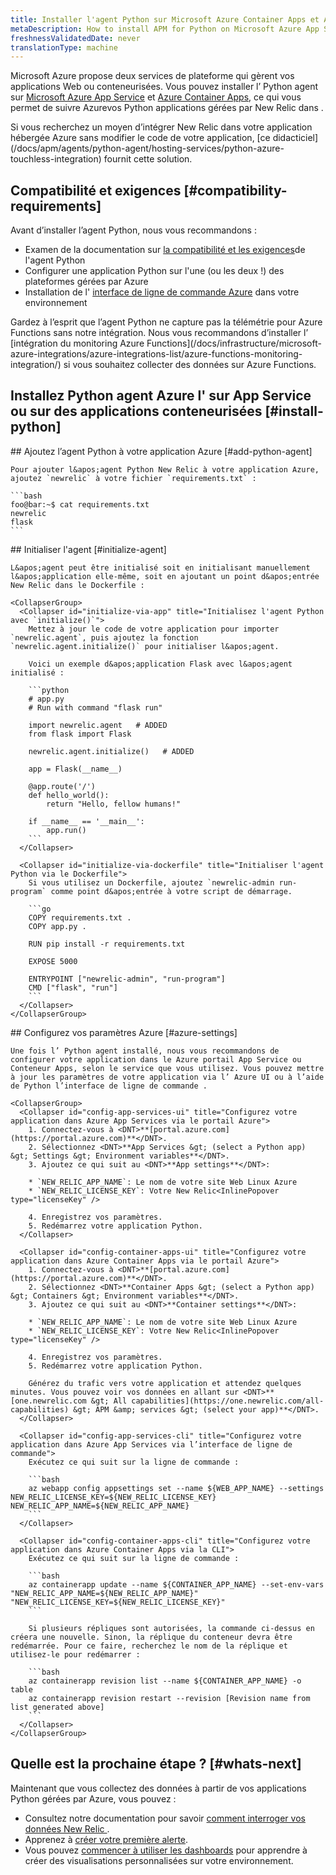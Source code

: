 ```yaml
---
title: Installer l'agent Python sur Microsoft Azure Container Apps et App Service
metaDescription: How to install APM for Python on Microsoft Azure App Services and Container Apps.
freshnessValidatedDate: never
translationType: machine
---
```


Microsoft Azure propose deux services de plateforme qui gèrent vos applications Web ou conteneurisées. Vous pouvez installer l’ Python agent sur [Microsoft Azure App Service](https://learn.microsoft.com/en-us/azure/app-service/overview) et [Azure Container Apps](https://learn.microsoft.com/en-us/azure/container-apps/overview), ce qui vous permet de suivre Azurevos Python applications gérées par New Relic dans .

<Callout variant="tip" title="Approches alternatives">
  Si vous recherchez un moyen d’intégrer New Relic dans votre application hébergée Azure sans modifier le code de votre application, [ce didacticiel](/docs/apm/agents/python-agent/hosting-services/python-azure-touchless-integration) fournit cette solution.
</Callout>

## Compatibilité et exigences [#compatibility-requirements]

Avant d’installer l’agent Python, nous vous recommandons :

* Examen de la documentation sur [la compatibilité et les exigences](/docs/agents/python-agent/getting-started/compatibility-requirements-python-agent)de l&apos;agent Python
* Configurer une application Python sur l&apos;une (ou les deux !) des plateformes gérées par Azure
* Installation de l&apos; [interface de ligne de commande Azure](https://learn.microsoft.com/en-us/cli/azure/install-azure-cli-macos) dans votre environnement

<Callout variant="tip" title="Informations">
  Gardez à l’esprit que l’agent Python ne capture pas la télémétrie pour Azure Functions sans notre intégration. Nous vous recommandons d’installer l’ [intégration du monitoring Azure Functions](/docs/infrastructure/microsoft-azure-integrations/azure-integrations-list/azure-functions-monitoring-integration/) si vous souhaitez collecter des données sur Azure Functions.
</Callout>

## Installez Python agent Azure l&apos; sur App Service ou sur des applications conteneurisées [#install-python]

<Steps>
  <Step>
    ## Ajoutez l’agent Python à votre application Azure [#add-python-agent]

    Pour ajouter l&apos;agent Python New Relic à votre application Azure, ajoutez `newrelic` à votre fichier `requirements.txt` :

    ```bash
    foo@bar:~$ cat requirements.txt 
    newrelic
    flask
    ```
  </Step>

  <Step>
    ## Initialiser l&apos;agent [#initialize-agent]

    L&apos;agent peut être initialisé soit en initialisant manuellement l&apos;application elle-même, soit en ajoutant un point d&apos;entrée New Relic dans le Dockerfile :

    <CollapserGroup>
      <Collapser id="initialize-via-app" title="Initialisez l'agent Python avec `initialize()`">
        Mettez à jour le code de votre application pour importer `newrelic.agent`, puis ajoutez la fonction `newrelic.agent.initialize()` pour initialiser l&apos;agent.

        Voici un exemple d&apos;application Flask avec l&apos;agent initialisé :

        ```python
        # app.py
        # Run with command "flask run"

        import newrelic.agent   # ADDED
        from flask import Flask

        newrelic.agent.initialize()   # ADDED

        app = Flask(__name__)

        @app.route('/')
        def hello_world():
            return "Hello, fellow humans!"

        if __name__ == '__main__':
            app.run()
        ```
      </Collapser>

      <Collapser id="initialize-via-dockerfile" title="Initialiser l'agent Python via le Dockerfile">
        Si vous utilisez un Dockerfile, ajoutez `newrelic-admin run-program` comme point d&apos;entrée à votre script de démarrage.

        ```go
        COPY requirements.txt .
        COPY app.py .

        RUN pip install -r requirements.txt

        EXPOSE 5000

        ENTRYPOINT ["newrelic-admin", "run-program"]
        CMD ["flask", "run"]
        ```
      </Collapser>
    </CollapserGroup>
  </Step>

  <Step>
    ## Configurez vos paramètres Azure [#azure-settings]

    Une fois l’ Python agent installé, nous vous recommandons de configurer votre application dans le Azure portail App Service ou Conteneur Apps, selon le service que vous utilisez. Vous pouvez mettre à jour les paramètres de votre application via l’ Azure UI ou à l’aide de Python l’interface de ligne de commande .

    <CollapserGroup>
      <Collapser id="config-app-services-ui" title="Configurez votre application dans Azure App Services via le portail Azure">
        1. Connectez-vous à <DNT>**[portal.azure.com](https://portal.azure.com)**</DNT>.
        2. Sélectionnez <DNT>**App Services &gt; (select a Python app) &gt; Settings &gt; Environment variables**</DNT>.
        3. Ajoutez ce qui suit au <DNT>**App settings**</DNT>:

        * `NEW_RELIC_APP_NAME`: Le nom de votre site Web Linux Azure
        * `NEW_RELIC_LICENSE_KEY`: Votre New Relic<InlinePopover type="licenseKey" />

        4. Enregistrez vos paramètres.
        5. Redémarrez votre application Python.
      </Collapser>

      <Collapser id="config-container-apps-ui" title="Configurez votre application dans Azure Container Apps via le portail Azure">
        1. Connectez-vous à <DNT>**[portal.azure.com](https://portal.azure.com)**</DNT>.
        2. Sélectionnez <DNT>**Container Apps &gt; (select a Python app) &gt; Containers &gt; Environment variables**</DNT>.
        3. Ajoutez ce qui suit au <DNT>**Container settings**</DNT>:

        * `NEW_RELIC_APP_NAME`: Le nom de votre site Web Linux Azure
        * `NEW_RELIC_LICENSE_KEY`: Votre New Relic<InlinePopover type="licenseKey" />

        4. Enregistrez vos paramètres.
        5. Redémarrez votre application Python.

        Générez du trafic vers votre application et attendez quelques minutes. Vous pouvez voir vos données en allant sur <DNT>**[one.newrelic.com &gt; All capabilities](https://one.newrelic.com/all-capabilities) &gt; APM &amp; services &gt; (select your app)**</DNT>.
      </Collapser>

      <Collapser id="config-app-services-cli" title="Configurez votre application dans Azure App Services via l’interface de ligne de commande">
        Exécutez ce qui suit sur la ligne de commande :

        ```bash
        az webapp config appsettings set --name ${WEB_APP_NAME} --settings NEW_RELIC_LICENSE_KEY=${NEW_RELIC_LICENSE_KEY} NEW_RELIC_APP_NAME=${NEW_RELIC_APP_NAME}
        ```
      </Collapser>

      <Collapser id="config-container-apps-cli" title="Configurez votre application dans Azure Container Apps via la CLI">
        Exécutez ce qui suit sur la ligne de commande :

        ```bash
        az containerapp update --name ${CONTAINER_APP_NAME} --set-env-vars "NEW_RELIC_APP_NAME=${NEW_RELIC_APP_NAME}" "NEW_RELIC_LICENSE_KEY=${NEW_RELIC_LICENSE_KEY}"
        ```

        Si plusieurs répliques sont autorisées, la commande ci-dessus en créera une nouvelle. Sinon, la réplique du conteneur devra être redémarrée. Pour ce faire, recherchez le nom de la réplique et utilisez-le pour redémarrer :

        ```bash
        az containerapp revision list --name ${CONTAINER_APP_NAME} -o table
        az containerapp revision restart --revision [Revision name from list generated above]
        ```
      </Collapser>
    </CollapserGroup>
  </Step>
</Steps>

## Quelle est la prochaine étape ? [#whats-next]

Maintenant que vous collectez des données à partir de vos applications Python gérées par Azure, vous pouvez :

* Consultez notre documentation pour savoir [comment interroger vos données New Relic ](/docs/query-your-data/explore-query-data/get-started/introduction-querying-new-relic-data).
* Apprenez à [créer votre première alerte](/docs/alerts/create-alert/create-alert-condition/alert-conditions).
* Vous pouvez [commencer à utiliser les dashboards](/docs/query-your-data/explore-query-data/dashboards/introduction-dashboards) pour apprendre à créer des visualisations personnalisées sur votre environnement.